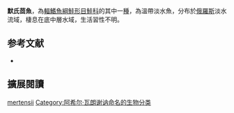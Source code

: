 {{Speciesbox
| name = 默氏茴魚
| image = 
| image_width = 250px
| status = NE
| status_system = IUCN3.1
| genus = Thymallus
| species = mertensii
| authority = [[Achille_Valenciennes|Valenciennes]], 1848
| synonyms = *''Thymallus arcticus mertensii'',Valenciennes, 1848
}}

'''默氏茴魚'''，為[[輻鰭魚綱|輻鰭魚綱]][[鮭形目|鮭形目]][[鮭科|鮭科]]的其中一[[種|種]]，為溫帶淡水魚，分布於[[俄羅斯|俄羅斯]]淡水流域，棲息在底中層水域，生活習性不明。

==参考文献==
*{{FishBase_species|genus=Thymallus|species=mertensii|year=2015|month=11}}
== 擴展閱讀 ==
{{refbegin}}
{{wikispecies-inline|Thymallus mertensii|默氏茴魚}}
{{refend}}
{{Taxonbar|from=Q2461587}}

[[Category:茴魚屬|mertensii]]
[[Category:阿希尔·瓦朗谢讷命名的生物分类|Category:阿希尔·瓦朗谢讷命名的生物分类]]